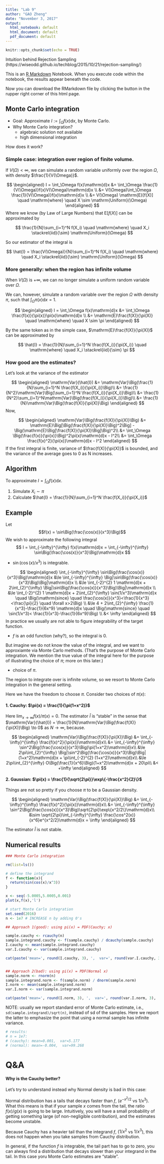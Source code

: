 ```yaml
---
title: "Lab 9"
author: "GAO Zheng"
date: "November 3, 2017"
output:
  html_notebook: default
  html_document: default
  pdf_document: default
---
```


```r
knitr::opts_chunk$set(echo = TRUE)
```

Intuition behind Rejection Sampling (https://wiseodd.github.io/techblog/2015/10/21/rejection-sampling/)

This is an [R Markdown](http://rmarkdown.rstudio.com) Notebook. When you execute code within the notebook, the results appear beneath the code. 

Now you can download the RMarkdown file by clicking the button in the rupper right corner of this html page.

## Monte Carlo integration

- Goal: Approximate $I :=\int_\Omega f(x)\mathrm{d}x$, by Monte Carlo.
- Why Monte Carlo integration?
    - algebraic solution not available
    - high dimensional integration
  
How does it work?

### Simple case: integration over region of finite volume.

If $V(\Omega)<\infty$, we can simulate a random variable uniformly over the region $\Omega$, with density $\frac{1}{V(\Omega)}$.

$$
\begin{aligned}
I = \int_\Omega f(x)\mathrm{d}x &= \int_\Omega \frac{1}{V(\Omega)}f(x)V(\Omega)\mathrm{d}x \\
&= V(\Omega)\int_\Omega \frac{1}{V(\Omega)}f(x)\mathrm{d}x \\
&= V(\Omega) \mathrm{E}[f(X)] \quad \mathrm{where} \quad X \sim \mathrm{Uniform}(\Omega)
\end{aligned}
$$
Where we know (by Law of Large Numbers) that $\mathrm{E}[f(X)]$ can be approximated by

$$
\frac{1}{N}\sum_{i=1}^N f(X_i) \quad \mathrm{where} \quad X_i \stackrel{iid}{\sim} \mathrm{Uniform}(\Omega)
$$

So our estimator of the integral is

$$
\hat{I} = \frac{V(\Omega)}{N}\sum_{i=1}^N f(X_i) \quad \mathrm{where} \quad X_i \stackrel{iid}{\sim} \mathrm{Uniform}(\Omega)
$$

### More generally: when the region has infinite volume

When $V(\Omega)$ is $+\infty$, we can no longer simulate a uniform random variable over $\Omega$.

We can, however, simulate a random variable over the region $\Omega$ with density $\pi$, such that $\int_\Omega\pi(x)\mathrm{d}x = 1$.

$$
\begin{aligned}
I = \int_\Omega f(x)\mathrm{d}x &= \int_\Omega \frac{f(x)}{\pi(x)}\pi(x)\mathrm{d}x \\
&= \mathrm{E}\frac{f(X)}{\pi(X)} \quad \mathrm{where} \quad X \sim \pi
\end{aligned}
$$

By the same token as in the simple case, $\mathrm{E}\frac{f(X)}{\pi(X)}$ can be approximated by

$$
\hat{I} = \frac{1}{N}\sum_{i=1}^N \frac{f(X_i)}{\pi(X_i)} \quad \mathrm{where} \quad X_i \stackrel{iid}{\sim} \pi
$$


### How good are the estimates?

Let's look at the variance of the estimator

$$
\begin{aligned}
\mathrm{Var}(\hat{I}) &= \mathrm{Var}\Big(\frac{1}{N}\sum_{i=1}^N \frac{f(X_i)}{\pi(X_i)}\Big)\\
&= \frac{1}{N^2}\mathrm{Var}\Big(\sum_{i=1}^N \frac{f(X_i)}{\pi(X_i)}\Big)\\
&= \frac{1}{N^2}\sum_{i=1}^N\mathrm{Var}\Big(\frac{f(X_i)}{\pi(X_i)}\Big)\\
&= \frac{1}{N}\mathrm{Var}\Big(\frac{f(X)}{\pi(X)}\Big)
\end{aligned}
$$
Now,

$$
\begin{aligned}
\mathrm{Var}\Big(\frac{f(X)}{\pi(X)}\Big) &= \mathrm{E}\Big[\Big(\frac{f(X)}{\pi(X)}\Big)^2\Big] - \Big(\mathrm{E}\Big[\frac{f(X)}{\pi(X)}\Big]\Big)^2\\
&= \int_\Omega \Big(\frac{f(x)}{\pi(x)}\Big)^2\pi(x)\mathrm{d}x - I^2\\
&= \int_\Omega \frac{f(x)^2}{\pi(x)}\mathrm{d}x - I^2
\end{aligned}
$$
If the first integral is finite, variance of $\frac{f(X)}{\pi(X)}$ is bounded, and the variance of the average goes to 0 as N increases.

## Algorithm

To approximate $I = \int_\Omega f(x)\mathrm{d}x$. 

1. Simulate $X_i \sim \pi$
2. Calculate $\hat{I} = \frac{1}{N}\sum_{i=1}^N \frac{f(X_i)}{\pi(X_i)}$

## Example

Let
$$f(x) = \sin\Big(\frac{\cos(x)}{x^3}\Big)$$
We wish to approximate the following integral
$$
I = \int_{-\infty}^{\infty} f(x)\mathrm{d}x = \int_{-\infty}^{\infty} \sin\Big(\frac{\cos(x)}{x^3}\Big)\mathrm{d}x
$$

- $\sin(\cos(x)/x^3)$ is integrable.

$$
\begin{aligned}
\int_{-\infty}^{\infty} \sin\Big(\frac{\cos(x)}{x^3}\Big)\mathrm{d}x
&\le \int_{-\infty}^{\infty} \Big|\sin\Big(\frac{\cos(x)}{x^3}\Big)\Big|\mathrm{d}x \\
&\le \int_{-2}^{2} 1 \mathrm{d}x + 2\int_{2}^{\infty} \Big|\sin\Big(\frac{\cos(x)}{x^3}\Big)\Big|\mathrm{d}x \\
&\le \int_{-2}^{2} 1 \mathrm{d}x + 2\int_{2}^{\infty} \sin(1/x^3)\mathrm{d}x 
\quad \Big(\mathrm{since} \quad \frac{\cos(x)}{x^3}<\frac{1}{x^3}<\frac{\pi}{2} \quad \forall x>2\Big) \\
&\le 4 + 2\int_{2}^{\infty} \frac{1}{x^3}-\frac{1}{6x^9} \mathrm{d}x 
\quad \Big(\mathrm{since} \quad \sin(1/x^3)< \frac{1}{x^3}-\frac{1}{6x^9}\Big) \\
&< \infty
\end{aligned}
$$
In practice we usually are not able to figure integrability of the target function.

- $f$ is an odd function (why?), so the integral is 0.

But imagine we do not know the value of the integral, and we want to approxiamte via Monte Carlo methods. (That's the purpose of Monte Carlo integration. We mention the true value of the integral here for the purpose of illustrating the choice of $\pi$; more on this later.)

- choice of $\pi$.

The region to integrate over is infinite volume, so we resort to Monte Carlo integration in the general setting.

Here we have the freedom to choose $\pi$. Consider two choices of $\pi(x)$:

#### 1. Cauchy: $\pi(x) = \frac{1}{\pi(1+x^2)}$

Here $\lim_{x\to\infty} f(x)/\pi(x) = 0$. The estimator $\hat{I}$ is "stable" in the sense that $\mathrm{Var}(\hat{I}) = \frac{1}{N}\mathrm{Var}\Big(\frac{f(X)}{\pi(X)}\Big) \to 0$ as $N\to\infty$, because.

$$
\begin{aligned}
\mathrm{Var}\Big(\frac{f(X)}{\pi(X)}\Big) &= \int_{-\infty}^{\infty} \frac{f(x)^2}{\pi(x)}\mathrm{d}x\\
&= \int_{-\infty}^{\infty} \sin^2\Big(\frac{\cos(x)}{x^3}\Big)\pi(1+x^2)\mathrm{d}x\\
&\le 2\pi\int_{2}^{\infty} \Big|\sin^2\Big(\frac{\cos(x)}{x^3}\Big)\Big|(1+x^2)\mathrm{d}x + \pi\int_{-2}^{2} (1+x^2)\mathrm{d}x\\
&\le 2\pi\int_{2}^{\infty} O\Big(\frac{1}{x^6}\Big)(1+x^2)\mathrm{d}x + 20\pi\\
&< +\infty
\end{aligned}
$$

#### 2. Gaussian: $\pi(x) = \frac{1}{\sqrt{2\pi}}\exp\{-\frac{x^2}{2}\}$

Things are not so pretty if you choose $\pi$ to be a Gaussian density.

$$
\begin{aligned}
\mathrm{Var}\Big(\frac{f(X)}{\pi(X)}\Big) &= \int_{-\infty}^{\infty} \frac{f(x)^2}{\pi(x)}\mathrm{d}x\\
&= \int_{-\infty}^{\infty} \sin^2\Big(\frac{\cos(x)}{x^3}\Big)\sqrt{2\pi}\exp\{x^2/2\}\mathrm{d}x\\
&\sim \sqrt{2\pi}\int_{-\infty}^{\infty} \frac{\cos^2(x)}{x^6}e^{x^2/2}\mathrm{d}x  = \infty
\end{aligned}
$$

The estimator $\hat{I}$ is not stable.

## Numerical results

```r
### Monte Carlo integration

rm(list=ls())

# define the integrand
f <- function(x){
  return(sin(cos(x)/x^3))
}

x <- seq(-5.0005,5.0005,0.001)
plot(x,f(x),'l')

# start Monte Carlo integration
set.seed(2016)
n <- 1e7 # INCREASE n by adding 0's

## Approach 1(good): using pi(x) = PDF(Cauchy; x)

sample.cauchy <- rcauchy(n)
sample.integrand.cauchy <- f(sample.cauchy) / dcauchy(sample.cauchy)
I.cauchy <- mean(sample.integrand.cauchy)
var.I.cauchy <- var(sample.integrand.cauchy)

cat(paste('mean=', round(I.cauchy, 3), ',  var=', round(var.I.cauchy, 3), '\n', sep=''))


## Approach 2(bad): using pi(x) = PDF(Normal x)
sample.norm <- rnorm(n)
sample.integrand.norm <- f(sample.norm) / dnorm(sample.norm)
I.norm <- mean(sample.integrand.norm)
var.I.norm <- var(sample.integrand.norm)

cat(paste('mean=', round(I.norm, 3), ',  var=', round(var.I.norm, 3), '\n', sep=''))

```

NOTE: usually we report standard error of Monte Carlo estimate, i.e., `sd(sample.integrand)/sqrt(n)`, instead of sd of the samples. Here we report the latter to emphasize the point that using a normal sample has infinite variance.

```r
# results:
# n = 1e7:
# (cauchy): mean=0.001,  var=5.177
# (normal): mean=-0.004,  var=99.268
```

# Q&A

#### Why is the Cauchy better?

Let's try to understand instead why Normal density is bad in this case:

Normal distribution has a tails that decays faster than $f$, ($e^{-x^2/2}$ vs $1/x^3$). What this means is that if your sample $x$ comes from the tail, the ratio $f(x)/g(x)$ is going to be large. Intuitively, you will have a small probability of getting something large (of non-negligible contribution), and the estimates become unstable.

Because Cauchy has a heavier tail than the integrand $f$, ($1/x^2$ vs $1/x^3$), this does not happen when you take samples from Cauchy distribution.

In general, if the function $f$ is integrable, the tail part has to go to zero, you can always find a distribution that decays slower than your integrand in the tail. In this case yoru Monte Carlo estimates are "stable".
